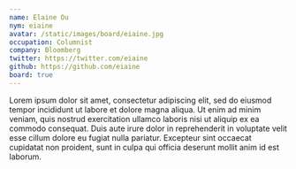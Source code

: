 ```yaml
---
name: Elaine Ou
nym: eiaine
avatar: /static/images/board/eiaine.jpg
occupation: Columnist
company: Bloomberg
twitter: https://twitter.com/eiaine
github: https://github.com/eiaine
board: true
---
```


Lorem ipsum dolor sit amet, consectetur adipiscing elit, sed do eiusmod tempor
incididunt ut labore et dolore magna aliqua. Ut enim ad minim veniam, quis
nostrud exercitation ullamco laboris nisi ut aliquip ex ea commodo consequat.
Duis aute irure dolor in reprehenderit in voluptate velit esse cillum dolore eu
fugiat nulla pariatur. Excepteur sint occaecat cupidatat non proident, sunt in
culpa qui officia deserunt mollit anim id est laborum.
